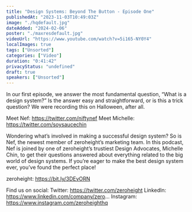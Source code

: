```yaml
---
title: "Design Systems: Beyond The Button - Episode One"
publishedAt: "2023-11-03T10:49:03Z"
image: "./hqdefault.jpg"
dateAdded: "2024-02-06"
poster: "./maxresdefault.jpg"
videoUrl: "https://www.youtube.com/watch?v=5i165-NY0Y4"
localImages: true
tags: ["Unsorted"]
categories: ["Video"]
duration: "0:41:42"
privacyStatus: "undefined"
draft: true
speakers: ["Unsorted"]
---
```

In our first episode, we answer the most fundamental question, “What is a design system?” Is the answer easy and straightforward, or is this a trick question? We were recording this on Halloween, after all. 

Meet Nef: https://twitter.com/niftynef
Meet Michelle: https://twitter.com/soysaucechin

Wondering what’s involved in making a successful design system? So is Nef, the newest member of zeroheight’s marketing team. In this podcast, Nef is joined by one of zeroheight’s trustiest Design Advocates, Michelle Chin, to get their questions answered about everything related to the big world of design systems. If you’re eager to make the best design system ever, you’ve found the perfect place!

zeroheight: https://bit.ly/3DEvORN

Find us on social:
Twitter: https://twitter.com/zeroheight
LinkedIn: https://www.linkedin.com/company/zero...
Instagram: https://www.instagram.com/zeroheighthq
